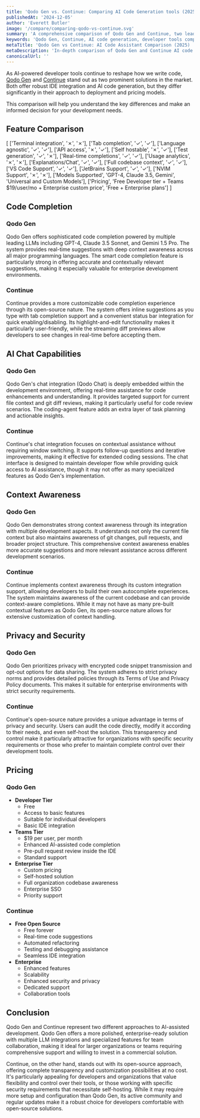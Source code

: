 ```yaml
---
title: 'Qodo Gen vs. Continue: Comparing AI Code Generation tools (2025)'
publishedAt: '2024-12-05'
author: 'Everett Butler'
image: '/compare/comparing-qodo-vs-continue.svg'
summary: 'A comprehensive comparison of Qodo Gen and Continue, two leading AI-powered code generation tools, examining their features, pricing, and capabilities to help developers make an informed choice.'
keywords: 'Qodo Gen, Continue, AI code generation, developer tools comparison, code completion, IDE integration, AI coding assistant'
metaTitle: 'Qodo Gen vs Continue: AI Code Assistant Comparison (2025) | Complete Guide'
metaDescription: 'In-depth comparison of Qodo Gen and Continue AI code assistants, featuring detailed analysis of their capabilities, pricing, and integration options for developers in 2025.'
canonicalUrl: ''
---
```


As AI-powered developer tools continue to reshape how we write code, [Qodo Gen](https://www.qodo.ai/) and [Continue](https://www.continue.dev/) stand out as two prominent solutions in the market. Both offer robust IDE integration and AI code generation, but they differ significantly in their approach to deployment and pricing models. 

This comparison will help you understand the key differences and make an informed decision for your development needs.

## Feature Comparison

[
    ['Terminal integration', '✗', '✗'],
    ['Tab completion', '✓', '✓'],
    ['Language agnostic', '✓', '✓'],
    ['API access', '✗', '✓'],
    ['Self hostable', '✗', '✓'],
    ['Test generation', '✓', '✗'],
    ['Real-time completions', '✓', '✓'],
    ['Usage analytics', '✗', '✗'],
    ['Explanations/Chat', '✓', '✓'],
    ['Full codebase context', '✓', '✓'],
    ['VS Code Support', '✓', '✓'],
    ['JetBrains Support', '✓', '✓'],
    ['NVIM Support', '✗', '✗'],
    ['Models Supported', 'GPT-4, Claude 3.5, Gemini', 'Universal and Custom Models'],
    ['Pricing', 'Free Developer tier + Teams $19/user/mo + Enterprise custom price', 'Free + Enterprise plans']
]

## Code Completion

### Qodo Gen
Qodo Gen offers sophisticated code completion powered by multiple leading LLMs including GPT-4, Claude 3.5 Sonnet, and Gemini 1.5 Pro. The system provides real-time suggestions with deep context awareness across all major programming languages. The smart code completion feature is particularly strong in offering accurate and contextually relevant suggestions, making it especially valuable for enterprise development environments.

### Continue
Continue provides a more customizable code completion experience through its open-source nature. The system offers inline suggestions as you type with tab completion support and a convenient status bar integration for quick enabling/disabling. Its highlight-and-edit functionality makes it particularly user-friendly, while the streaming diff previews allow developers to see changes in real-time before accepting them.

## AI Chat Capabilities

### Qodo Gen
Qodo Gen's chat integration (Qodo Chat) is deeply embedded within the development environment, offering real-time assistance for code enhancements and understanding. It provides targeted support for current file context and git diff reviews, making it particularly useful for code review scenarios. The coding-agent feature adds an extra layer of task planning and actionable insights.

### Continue
Continue's chat integration focuses on contextual assistance without requiring window switching. It supports follow-up questions and iterative improvements, making it effective for extended coding sessions. The chat interface is designed to maintain developer flow while providing quick access to AI assistance, though it may not offer as many specialized features as Qodo Gen's implementation.

## Context Awareness

### Qodo Gen
Qodo Gen demonstrates strong context awareness through its integration with multiple development aspects. It understands not only the current file context but also maintains awareness of git changes, pull requests, and broader project structure. This comprehensive context awareness enables more accurate suggestions and more relevant assistance across different development scenarios.

### Continue
Continue implements context awareness through its custom integration support, allowing developers to build their own autocomplete experiences. The system maintains awareness of the current codebase and can provide context-aware completions. While it may not have as many pre-built contextual features as Qodo Gen, its open-source nature allows for extensive customization of context handling.

## Privacy and Security

### Qodo Gen
Qodo Gen prioritizes privacy with encrypted code snippet transmission and opt-out options for data sharing. The system adheres to strict privacy norms and provides detailed policies through its Terms of Use and Privacy Policy documents. This makes it suitable for enterprise environments with strict security requirements.

### Continue
Continue's open-source nature provides a unique advantage in terms of privacy and security. Users can audit the code directly, modify it according to their needs, and even self-host the solution. This transparency and control make it particularly attractive for organizations with specific security requirements or those who prefer to maintain complete control over their development tools.

## Pricing

### Qodo Gen
- **Developer Tier**
  - Free
  - Access to basic features
  - Suitable for individual developers
  - Basic IDE integration
- **Teams Tier**
  - $19 per user, per month
  - Enhanced AI-assisted code completion
  - Pre-pull request review inside the IDE
  - Standard support
- **Enterprise Tier**
  - Custom pricing
  - Self-hosted solution
  - Full organization codebase awareness
  - Enterprise SSO
  - Priority support

### Continue
- **Free Open Source**
  - Free forever
  - Real-time code suggestions
  - Automated refactoring
  - Testing and debugging assistance
  - Seamless IDE integration
- **Enterprise**
  - Enhanced features
  - Scalability
  - Enhanced security and privacy
  - Dedicated support
  - Collaboration tools

## Conclusion

Qodo Gen and Continue represent two different approaches to AI-assisted development. Qodo Gen offers a more polished, enterprise-ready solution with multiple LLM integrations and specialized features for team collaboration, making it ideal for larger organizations or teams requiring comprehensive support and willing to invest in a commercial solution.

Continue, on the other hand, stands out with its open-source approach, offering complete transparency and customization possibilities at no cost. It's particularly appealing for developers and organizations that value flexibility and control over their tools, or those working with specific security requirements that necessitate self-hosting. While it may require more setup and configuration than Qodo Gen, its active community and regular updates make it a robust choice for developers comfortable with open-source solutions.
